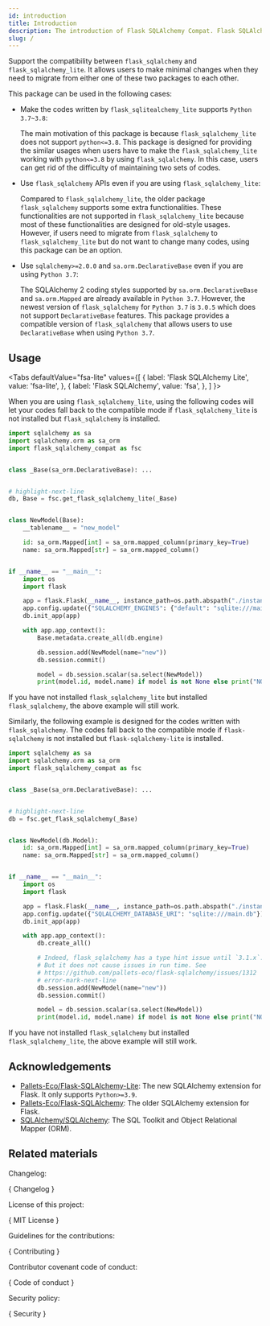 ```yaml
---
id: introduction
title: Introduction
description: The introduction of Flask SQLAlchemy Compat. Flask SQLAlchemy Compat is designed for enhancing the compatibility between Flask SQLAlchemy and Flask SQLAlchemy Lite.
slug: /
---
```






Support the compatibility between `flask_sqlalchemy` and `flask_sqlalchemy_lite`.
It allows users to make minimal changes when they need to migrate from either one of
these two packages to each other.

This package can be used in the following cases:

* Make the codes written by `flask_sqlitealchemy_lite` supports `Python 3.7~3.8`:

  The main motivation of this package is because `flask_sqlalchemy_lite` does not
  support `python<=3.8`. This package is designed for providing the similar usages
  when users have to make the `flask_sqlalchemy_lite` working with `python<=3.8` by
  using `flask_sqlalchemy`. In this case, users can get rid of the difficulty of
  maintaining two sets of codes.

* Use `flask_sqlalchemy` APIs even if you are using `flask_sqlalchemy_lite`:

  Compared to `flask_sqlalchemy_lite`, the older package `flask_sqlalchemy` supports
  some extra functionalities. These functionalities are not supported in
  `flask_sqlalchemy_lite` because most of these functionalities are designed for
  old-style usages. However, if users need to migrate from `flask_sqlalchemy` to
  `flask_sqlalchemy_lite` but do not want to change many codes, using this package
  can be an option.

* Use `sqlalchemy>=2.0.0` and `sa.orm.DeclarativeBase` even if you are using
  `Python 3.7`:

  The SQLAlchemy 2 coding styles supported by `sa.orm.DeclarativeBase` and
  `sa.orm.Mapped` are already available in `Python 3.7`. However, the newest version
  of `flask_sqlalchemy` for `Python 3.7` is `3.0.5` which does not support
  `DeclarativeBase` features. This package provides a compatible version of
  `flask_sqlalchemy` that allows users to use `DeclarativeBase` when using
  `Python 3.7`.


## Usage

<Tabs
  defaultValue="fsa-lite"
  values={[
    { label: 'Flask SQLAlchemy Lite', value: 'fsa-lite', },
    { label: 'Flask SQLAlchemy', value: 'fsa', },
  ]
}>

<TabItem value="fsa-lite">

When you are using `flask_sqlalchemy_lite`, using the following codes will let your
codes fall back to the compatible mode if `flask_sqlalchemy_lite` is not installed
but `flask_sqlalchemy` is installed.

```python showLineNumbers title="use_flask_sqlalchemy_lite_style.py"
import sqlalchemy as sa
import sqlalchemy.orm as sa_orm
import flask_sqlalchemy_compat as fsc


class _Base(sa_orm.DeclarativeBase): ...


# highlight-next-line
db, Base = fsc.get_flask_sqlalchemy_lite(_Base)


class NewModel(Base):
    __tablename__ = "new_model"

    id: sa_orm.Mapped[int] = sa_orm.mapped_column(primary_key=True)
    name: sa_orm.Mapped[str] = sa_orm.mapped_column()


if __name__ == "__main__":
    import os
    import flask

    app = flask.Flask(__name__, instance_path=os.path.abspath("./instance"))
    app.config.update({"SQLALCHEMY_ENGINES": {"default": "sqlite:///main.db"}})
    db.init_app(app)

    with app.app_context():
        Base.metadata.create_all(db.engine)

        db.session.add(NewModel(name="new"))
        db.session.commit()

        model = db.session.scalar(sa.select(NewModel))
        print(model.id, model.name) if model is not None else print("NOT FOUND.")
```

If you have not installed `flask_sqlalchemy_lite` but installed `flask_sqlalchemy`,
the above example will still work.

</TabItem>

<TabItem value="fsa">

Similarly, the following example is designed for the codes written with
`flask_sqlalchemy`. The codes fall back to the compatible mode if `flask-sqlalchemy`
is not installed but `flask-sqlalchemy-lite` is installed.

```python showLineNumbers title="use_flask_sqlalchemy_style.py"
import sqlalchemy as sa
import sqlalchemy.orm as sa_orm
import flask_sqlalchemy_compat as fsc


class _Base(sa_orm.DeclarativeBase): ...


# highlight-next-line
db = fsc.get_flask_sqlalchemy(_Base)


class NewModel(db.Model):
    id: sa_orm.Mapped[int] = sa_orm.mapped_column(primary_key=True)
    name: sa_orm.Mapped[str] = sa_orm.mapped_column()


if __name__ == "__main__":
    import os
    import flask

    app = flask.Flask(__name__, instance_path=os.path.abspath("./instance"))
    app.config.update({"SQLALCHEMY_DATABASE_URI": "sqlite:///main.db"})
    db.init_app(app)

    with app.app_context():
        db.create_all()

        # Indeed, flask_sqlalchemy has a type hint issue until `3.1.x`.
        # But it does not cause issues in run time. See
        # https://github.com/pallets-eco/flask-sqlalchemy/issues/1312
        # error-mark-next-line
        db.session.add(NewModel(name="new"))
        db.session.commit()

        model = db.session.scalar(sa.select(NewModel))
        print(model.id, model.name) if model is not None else print("NOT FOUND.")
```

If you have not installed `flask_sqlalchemy` but installed `flask_sqlalchemy_lite`,
the above example will still work.

</TabItem>

</Tabs>

## Acknowledgements

- [Pallets-Eco/Flask-SQLAlchemy-Lite<IconExternalLink/>][git-fsa-lite]: The new SQLAlchemy extension for Flask. It only supports `Python>=3.9`.
- [Pallets-Eco/Flask-SQLAlchemy<IconExternalLink/>][git-fsa]: The older SQLAlchemy extension for Flask.
- [SQLAlchemy/SQLAlchemy<IconExternalLink/>][git-sqla]: The SQL Toolkit and Object Relational Mapper (ORM).

## Related materials

Changelog:

<p>
  {
    <DarkButton href={repoURL("blob/main/Changelog.md")} icon={octClock16}>
      Changelog
    </DarkButton>
  }
</p>

License of this project:

<p>
  {
    <DarkButton href={repoURL("blob/main/LICENSE")} icon={octLaw16}>
      MIT License
    </DarkButton>
  }
</p>

Guidelines for the contributions:

<p>
  {
    <DarkButton
      href={repoURL("blob/main/CONTRIBUTING.md")}
      icon={octRepoForked16}
    >
      Contributing
    </DarkButton>
  }
</p>

Contributor covenant code of conduct:

<p>
  {
    <DarkButton
      href={repoURL("blob/main/CODE_OF_CONDUCT.md")}
      icon={octShareAndroid16}
    >
      Code of conduct
    </DarkButton>
  }
</p>

Security policy:

<p>
  {
    <DarkButton href={repoURL("blob/main/SECURITY.md")} icon={octiconShield16}>
      Security
    </DarkButton>
  }
</p>

[git-fsa]: https://github.com/pallets-eco/flask-sqlalchemy
[git-fsa-lite]: https://github.com/pallets-eco/flask-sqlalchemy-lite
[git-sqla]: https://github.com/sqlalchemy/sqlalchemy
